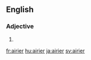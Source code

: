 ==English==

===Adjective===
{{head|en}}

# {{en-comparative of|airy}}

[[fr:airier]]
[[hu:airier]]
[[ja:airier]]
[[sv:airier]]